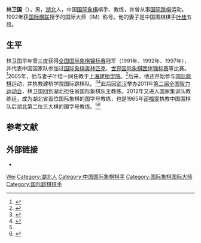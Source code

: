 {{Infobox chess player
|image = <!-- only free-content images are allowed for depicting living people - see [[WP:NONFREE|WP:NONFREE]] -->
|name = 林卫国
|caption = 
|birthname =
|country = {{PRC}}
|birth_date = {{Birth date and age|1970|07|25}}<ref name="vrsac">[http://chess.vrsac.com/search/player_e.asp?FC=8600058 Rating data for player Lin, Weiguo, (CHN)] {{webarchive|url=https://web.archive.org/web/20070808090854/http://chess.vrsac.com/search/player_e.asp?FC=8600058 |date=2007-08-08 }}</ref>
|birth_place = {{CHN}}[[湖北省|湖北省]]
|death_date = 
|death_place = 
|title =国际大师
|worldchampion = 
|womensworldchampion = 
|peakrating = 2469（2000年7月）
|FideID = 8600058
}}
'''林卫国'''（{{bd|1970年|7月25日}}），男，[[湖北|湖北]]人，中国[[国际象棋|国际象棋]]棋手、教练，并曾从事[[国际跳棋|国际跳棋]]运动。1992年获[[国际棋联|国际棋联]]授予的国际大师（IM）称号。他的妻子是中国围棋棋手[[叶桂_(围棋手)|叶桂]]五段。

== 生平 ==
林卫国早年曾三度获得[[全国国际象棋锦标赛|全国国际象棋锦标赛]]冠军（1991年、1992年、1997年），并代表中国国家队参加过[[国际象棋奥林匹克|国际象棋奥林匹克]]、[[世界国际象棋团体锦标赛|世界国际象棋团体锦标赛]]等比赛。<ref name=enorth>{{cite web|url=http://sports.enorth.com.cn/system/2012/02/20/008689042.shtml|title=湖北出首位国际象棋国字号教练 林卫国曾夺全国冠军|date=2012-02-20|access-date=2016-03-24|archive-date=2020-09-18|archive-url=https://web.archive.org/web/20200918084107/http://sports.enorth.com.cn/system/2012/02/20/008689042.shtml|dead-url=no}}</ref>2005年，他与妻子叶桂一同任教于[[上海建桥学院|上海建桥学院]]。<ref>{{cite web|url=http://sports.sina.com.cn/go/2006-01-20/09592004206.shtml|title=叶桂终结正官庄杯掂挂建桥杯：今年不能再留遗憾|date=2006-01-20|publisher=新浪体育|access-date=2016-03-24|archive-date=2020-01-25|archive-url=https://web.archive.org/web/20200125153215/http://sports.sina.com.cn/go/2006-01-20/09592004206.shtml|dead-url=no}}</ref>后来，他还开始参与[[国际跳棋|国际跳棋]]运动，并执教建桥学院国际跳棋队。<ref>{{cite web|url=http://news.163.com/09/0425/03/57NFCJVS000120GR.html?f=jsearch|title=国象大师林卫国低调“试跳”|date=2009-04-25|publisher=网易}}{{Dead link|date=2020年1月 |bot=InternetArchiveBot |fix-attempted=yes }}</ref><ref>{{cite web|url=http://www.sdqipai.com/plus/view.php?aid=3217|title=国际跳棋·建桥黑马“跳”起来|date=2008-07-26|publisher=山东棋牌}}{{Dead link|date=2020年7月 |bot=InternetArchiveBot |fix-attempted=yes }}</ref>此后因[[武汉|武汉]]举办2011年[[第二届全国智力运动会|第二届全国智力运动会]]，林卫国回到湖北担任省国际象棋队主教练。2012年又进入国家集训队教练组，成为湖北省首位国际象棋的国字号教练，也是1965年[[邵福棠|邵福棠]]执教中国围棋队后湖北第二位三大棋的国字号教练。<ref name=enorth /><ref>{{cite web|url=http://sports.sina.com.cn/go/2012-02-10/12155937452.shtml|title=林卫国进国际象棋国家队教练组 叶江川：他有能力|date=2012-02-10|publisher=新浪体育}}</ref>

== 参考文献 ==
{{reflist}}

== 外部链接 ==
*{{chessgames player|id=13852}}

{{start box}}
{{succession box 
|before= [[叶荣光|叶荣光]] 
|title=  [[全国国际象棋锦标赛|中国国际象棋男子冠军]] 
|years=  1991、1992年
|after=[[童渊铭|童渊铭]]
}}
{{succession box 
|before= [[叶江川|叶江川]] 
|title=  [[全国国际象棋锦标赛|中国国际象棋男子冠军]] 
|years=  1997年
|after=[[彭小民|彭小民]]
}}
{{end box}}

{{Authority control}}
{{DEFAULTSORT:Lin林}}
[[Category:林姓|Wei]]
[[Category:湖北人|Category:湖北人]]
[[Category:中国国际象棋棋手|Category:中国国际象棋棋手]]
[[Category:国际象棋国际大师|Category:国际象棋国际大师]]
[[Category:国际跳棋棋手|Category:国际跳棋棋手]]